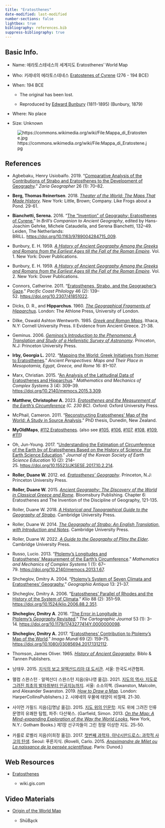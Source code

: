 ```yaml
---
title: "Eratosthenes"
date-modified: last-modified
number-sections: false
lightbox: true
bibliography: references.bib
suppress-bibliography: true
---
```


## Basic Info.

-   Name: 에라토스테네스의 세계지도 Eratosthenes' World Map

-   Who: 키레네의 에라토스테네스 [Eratostenes of Cyrene](https://en.wikipedia.org/wiki/Eratosthenes) (276 - 194 BCE)

-   When: 194 BCE

    -   The original has been lost.

    -   Reproduced by [Edward Bunbury](https://en.wikipedia.org/wiki/Edward_Bunbury) (1811-1895) (Bunbury, 1879)

-   Where: No place

-   Size: Unknown

![https://commons.wikimedia.org/wiki/File:Mappa_di_Eratostene.jpg](https://upload.wikimedia.org/wikipedia/commons/thumb/e/e8/Mappa_di_Eratostene.jpg/2560px-Mappa_di_Eratostene.jpg)

## References

-   Agbebaku, Henry Usiobaifo. 2019. “[Comparative Analysis of the Contributions of Strabo and Eratosthenes to the Development of Geography](papers/agbebaku_2019.pdf).” *Zaria Geographer* 26 (1): 70–82.

-   **Berg, Thomas Reinertsen**. 2018. [*Theater of the World: The Maps That Made History*](https://www.google.co.kr/books/edition/Theater_of_the_World/qwVVDwAAQBAJ?hl=ko&gbpv=0). New York: Little, Brown; Company. Like Frogs about a Pond. 29-61.

-   **Bianchetti, Serena.** 2016. “[The “Invention” of Geography: Eratosthenes of Cyrene.](papers/bianchetti_2016.pdf)” In *Brill's Companion to Ancient Geography*, edited by Hans-Joachim Gehrke, Michele Cataudella, and Serena Bianchetti, 132–49. Leiden, The Netherlands: BRILL. <https://doi.org/10.1163/9789004284715_009>.

-   Bunbury, E. H. 1959. [*A History of Ancient Geography Among the Greeks and Romans from the Earliest Ages till the Fall of the Roman Empire*](https://www.google.co.kr/books/edition/A_History_of_Ancient_Geography_Among_the/XM8EAAAAMAAJ?hl=ko&gbpv=0). Vol. 1. New York: Dover Publications.

-   Bunbury, E. H. 1959. [*A History of Ancient Geography Among the Greeks and Romans from the Earliest Ages till the Fall of the Roman Empire*](https://www.google.co.kr/books/edition/A_History_of_Ancient_Geography_Among_the/tvBuwPRGmc8C?hl=ko&gbpv=0). Vol. 2. New York: Dover Publications.

-   Connors, Catherine. 2011. “[Eratosthenes, Strabo, and the Geographer’s Gaze](papers/connors_2011.pdf).” *Pacific Coast Philology* 46 (2): 139–52. <https://doi.org/10.2307/41851022>.

-   Dicks, D. R., and **Hipparchus**. 1960. [*The Geographical Fragments of Hipparchus*](https://www.google.co.kr/books/edition/The_Geographical_Fragments_of_Hipparchus/EjN_AAAAMAAJ?hl=ko&gbpv=0&bsq=The%20Geographical%20Fragments%20of%20Hipparchus). London: The Athlone Press, University of London.

-   Dilke, Oswald Ashton Wentworth. 1985. [*Greek and Roman Maps*](https://www.google.co.kr/books/edition/_/Kd_tAAAAMAAJ?hl=ko&sa=X&ved=2ahUKEwiv897Ww5mFAxXzYfUHHZUTCJUQ7_IDegQIGRAC). Ithaca, N.Y: Cornell University Press. II Evidence from Ancient Greece. 21-38.

-   Geminus. 2006. [*Geminos’s Introduction to the Phenomena: A Translation and Study of a Hellenistic Survey of Astronomy*](https://www.google.co.kr/books/edition/Geminos_s_Introduction_to_the_Phenomena/if9ZDwAAQBAJ?hl=ko&gbpv=0). Princeton, N.J: Princeton University Press.

-   **Irby, Georgia L.** 2012. “[Mapping the World: Greek Initiatives from Homer to Eratosthenes](papers/irby_2012.pdf).” *Ancient Perspectives: Maps and Their Place in Mesopotamia, Egypt, Greece, and Rome* 16: 81–107. 

-   Marx, Christian. 2015. “[An Analysis of the Latitudinal Data of Eratosthenes and Hipparchus](papers/mark_2015.pdf).” *Mathematics and Mechanics of Complex Systems* 3 (4): 309–39. <https://doi.org/10.2140/memocs.2015.3.309>.

-   **Matthew, Christopher A.** 2023. [*Eratosthenes and the Measurement of the Earth’s Circumference*](https://www.google.co.kr/books/edition/Eratosthenes_and_the_Measurement_of_the/JUDAEAAAQBAJ?hl=ko&gbpv=0) *(C. 230 BC)*. Oxford: Oxford University Press.

-   McPhail, Cameron. 2011. “[Reconstructing Eratosthenes’ Map of the World: A Study in Source Analysis](papers/mcphail_2011).” PhD thesis, Dunedin, New Zealand.

-   **MyOldMaps**, [#112 Eratosthenes](https://www.myoldmaps.com/maps-from-antiquity-6200-bc/112-eratosthenes/). (also see [#105](https://www.myoldmaps.com/maps-from-antiquity-6200-bc/105-homer/), [#106](https://www.myoldmaps.com/maps-from-antiquity-6200-bc/105-homer/106-ancient-greek-world/), [#107](https://www.myoldmaps.com/maps-from-antiquity-6200-bc/105-homer/106-ancient-greek-world/107-anaximander/), [#108](https://www.myoldmaps.com/maps-from-antiquity-6200-bc/108-hecataeus/), [#109](https://www.myoldmaps.com/maps-from-antiquity-6200-bc/109-herodotus/), [#111](https://www.myoldmaps.com/maps-from-antiquity-6200-bc/111-dicaearchus-of-messana/))

-   Oh, Jun-Young. 2017. “[Understanding the Estimation of Circumference of the Earth by of Eratosthenes Based on the History of Science, For Earth Science Education](papers/oh_2017.pdf).” *Journal of the Korean Society of Earth Science Education* 10 (2): 214–25. <https://doi.org/10.15523/JKSESE.2017.10.2.214>.

-   **Roller, Duane W.** 2012. ed. [*Eratosthenes’ Geography*](https://www.google.co.kr/books/edition/Eratosthenes_Geography/8peKyWK_SWsC?hl=ko&gbpv=0). Princeton, N.J: Princeton University Press.

-   **Roller, Duane W.** 2015. [*Ancient Geography: The Discovery of the World in Classical Greece and Rome*](https://www.google.co.kr/books/edition/Ancient_Geography/W9SLDwAAQBAJ?hl=ko&gbpv=0). Bloomsbury Publishing. Chapter 6: Eratosthenes and The Invention of the Discipline of Geography, 121-135.

-   Roller, Duane W. 2018. [*A Historical and Topographical Guide to the Geography of Strabo*](https://www.google.co.kr/books/edition/A_Historical_and_Topographical_Guide_to/cFZoDwAAQBAJ?hl=ko). Cambridge University Press.

-   Roller, Duane W. 2014. [*The Geography of Strabo: An English Translation, with Introduction and Notes*](The Geography of Strabo: An English Translation, with Introduction and Notes). Cambridge University Press.

-   Roller, Duane W. 2022. [*A Guide to the Geography of Pliny the Elder*](https://www.google.co.kr/books/edition/A_Guide_to_the_Geography_of_Pliny_the_El/bHZ6EAAAQBAJ?hl=ko&gbpv=0). Cambridge University Press.

-   Russo, Lucio. 2013. “[Ptolemy’s Longitudes and Eratosthenes’ Measurement of the Earth’s Circumference](papers/russo_2013.pdf).” *Mathematics and Mechanics of Complex Systems* 1 (1): 67–79. <https://doi.org/10.2140/memocs.2013.1.67>.

-   Shcheglov, Dmitry A. 2004. “[Ptolemy’s System of Seven Climata and Eratosthenes’ Geography.](papers/shcheglov_2004.pdf)” *Geographia Antiqua* 13: 21–37.

-   Shcheglov, Dmitry A. 2006. “[Eratosthenes’ Parallel of Rhodes and the History of the System of Climata](papers/shcheglov_2006.pdf).” *Klio* 88 (2): 351–59. <https://doi.org/10.1524/klio.2006.88.2.351>.

-   **Shcheglov, Dmitry A**. 2016. “[The Error in Longitude in Ptolemy’s *Geography* Revisited](papers/shcheglov_2016.pdf).” *The Cartographic Journal* 53 (1): 3–14. <https://doi.org/10.1179/1743277414Y.0000000098>.

-   **Shcheglov, Dmitry A.** 2017. “[Eratosthenes’ Contribution to Ptolemy’s Map of the World](papers/shcheglov_2017.pdf).” *Imago Mundi* 69 (2): 159–75. <https://doi.org/10.1080/03085694.2017.1312112>.

-   Thomson, James Oliver. 1965. [*History of Ancient Geography*](https://www.google.co.kr/books/edition/History_of_Ancient_Geography/rQipbjusDyQC?hl=ko&gbpv=0). Biblo & Tannen Publishers.

-   남태우. 2015. [지식의 보고 알렉산드리아 대 도서관](https://www.yes24.com/Product/Goods/7506835). 서울: 한국도서관협회.

-   맬컴 스완스턴ㆍ알렉산더 스완스턴 지음(유나영 옮김). 2021. [지도의 역사: 지도로 그려진 최초의 발자취부터 인공지능까지](https://www.yes24.com/Product/Goods/104227876). 서울: 소소의책. (Swanston, Malcolm, and Alexander Swanston. 2019. [*How to Draw a Map*](https://www.amazon.com/How-to-Draw-a-Map/dp/0008275793/ref=sr_1_2?crid=215Q9RNBMV48J&dib=eyJ2IjoiMSJ9.DnuLacSDTLpZaYAPmIRSfz7vy-o7UERC3fTszoV0jhEEr8FXT1cDbT--r7xxnZmYB4jZ9jM5FXcvOnYk7dr27Vdwek5pU12DGGcykFuM2X_j6nAY4mw-MTRjhnWhUhlFmwwhI1_wYiFLxTOKjNPgDir8_GI4bKClkI3i1X1VB7zrj-noPbUOtGDMQ6feMKFvkoQ__K7T43W7D6vm6qU_rIVRdw96W-Gf0G09zFuMPk0.Lev427xXvPEXInx4RTCdzXCKrE_a4wiR7-ffvepb5xA&dib_tag=se&keywords=How+to+Draw+a+Map&qid=1705824019&s=books&sprefix=how+to+draw+a+map%2Cstripbooks-intl-ship%2C223&sr=1-2)*.* London: HarperCollinsPublishers.) 2. 시에네의 우물에 태양이 비칠때. 21-30.

-   사이먼 가필드 지음(김명남 옮김). 2015. [지도 위의 인문학](https://www.yes24.com/Product/Goods/23544580): 지도 위에 그려진 인류 문명의 유쾌한 탐험, 파주: 다산북스. (Garfield, Simon. 2013. [*On the Map: A Mind-expanding Exploration of the Way the World Looks*](https://www.amazon.com/Map-Mind-Expanding-Exploration-Notable-Adults/dp/1592407803/ref=sr_1_1?crid=3BJW1GMAX4YZ5&dib=eyJ2IjoiMSJ9.lQGK5iKst9YJ8yMba6Ck0TRUHjQNFMzmbWXLYoV6jo4Jk4J7_nKqqf7F2C6id3nHQltlEDYPQ39oLfK4oLqViqP1LTrmA66wA6jVbBRQOuQGWWx0Oxc72aDNdtS3WoQYNFIXZ-uyCrWncYV83Q2QjQ.FdwJlG7VbG8FpX75S9mLb0ynmr8fBli71VRD27DKD9U&dib_tag=se&keywords=On+the+Map%3A+A+Mind-expanding&qid=1705823976&s=books&sprefix=on+the+map+a+mind-expanding%2Cstripbooks-intl-ship%2C227&sr=1-1), New York, N.Y.: Gotham Books.) 제1장 선구자들이 그린 정말 이상한 지도. 25-50.

-   카를로 로벨리 지음(이희정 옮김). 2017. [첫번째 과학자, 아낙시만드로스: 과학적 사고의 탄생](https://www.yes24.com/Product/Goods/35439866). Seoul: 푸른지식. (Rovelli, Carlo. 2015. [*Anaximandre de Milet ou La naissance de la pensée scientifique*](https://www.google.co.kr/books/edition/_/-204jgEACAAJ?hl=ko&sa=X&ved=2ahUKEwjU4_jZqpiEAxVYr1YBHR-hDisQre8FegQIAxAg). Paris: Dunod.)

## Web Resources

-   [Eratosthenes](https://wiki.gis.com/wiki/index.php/Eratosthenes)

    -   wiki.gis.com

## Video Materials

-   [Origin of the World Map](https://www.youtube.com/watch?v=AJBBVQrRwqo&t=2s)

    -   ShūBa̱ck
